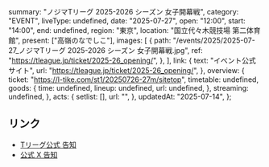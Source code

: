  summary: "ノジマTリーグ 2025-2026 シーズン 女子開幕戦",
  category: "EVENT",
  liveType: undefined,
  date: "2025-07-27",
  open: "12:00",
  start: "14:00",
  end: undefined,
  region: "東京",
  location: "国立代々木競技場 第二体育館",
  present: ["高嶺のなでしこ"],
  images: [
    {
      path: "/events/2025/2025-07-27_ノジマTリーグ 2025-2026 シーズン 女子開幕戦.jpg",
      ref: "https://tleague.jp/ticket/2025-26_opening/",
    },
  ],
  link: {
    text: "イベント公式サイト",
    url: "https://tleague.jp/ticket/2025-26_opening/",
  },
  overview: {
    ticket: "https://l-tike.com/st1/20250726-27m/sitetop",
    timetable: undefined,
    goods: {
      time: undefined,
      lineup: undefined,
      url: undefined,
    },
    streaming: undefined,
  },
  acts: {
    setlist: [],
    url: "",
  },
  updatedAt: "2025-07-14",
};

## リンク

- [Tリーグ公式 告知](https://x.com/TLEAGUE_PR/status/1944607791030661167)
- [公式 X 告知](https://x.com/takanenofficial/status/1944637990543716670)
